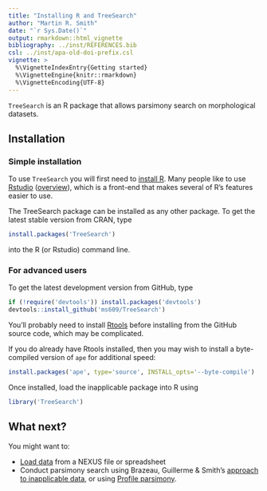 ```yaml
---
title: "Installing R and TreeSearch"
author: "Martin R. Smith"
date: "`r Sys.Date()`"
output: rmarkdown::html_vignette
bibliography: ../inst/REFERENCES.bib
csl: ../inst/apa-old-doi-prefix.csl
vignette: >
  %\VignetteIndexEntry{Getting started}
  %\VignetteEngine{knitr::rmarkdown}
  %\VignetteEncoding{UTF-8}
---
```



`TreeSearch` is an R package that allows parsimony search on morphological datasets.

## Installation

### Simple installation

To use `TreeSearch` you will first need to [install R](https://CRAN.R-project.org/).  Many people like to 
use [Rstudio](https://www.rstudio.com/) ([overview](https://dss.princeton.edu/training/RStudio101.pdf)), which is a front-end that makes several of R's features easier to use.

The TreeSearch package can be installed as any other package. 
To get the latest stable version from CRAN, type
```r
install.packages('TreeSearch')
```
into the R (or Rstudio) command line.

### For advanced users

To get the latest development version from GitHub, type
```r
if (!require('devtools')) install.packages('devtools')
devtools::install_github('ms609/TreeSearch')
```

You'll probably need to install [Rtools](https://cran.r-project.org/bin/windows/Rtools/) before 
installing from the GitHub source code, which may be complicated.  

If you do already have Rtools installed, then you 
may wish to install a byte-compiled version of `ape` for additional speed:

```r
install.packages('ape', type='source', INSTALL_opts='--byte-compile')
```

Once installed, load the inapplicable package into R using
```r
library('TreeSearch')
```

## What next?

You might want to:

- [Load data](load-data.html) from a NEXUS file or spreadsheet
- Conduct parsimony search using Brazeau, Guillerme & Smith's [approach to inapplicable data](inapplicable.html), or using [Profile parsimony](profile.html).
